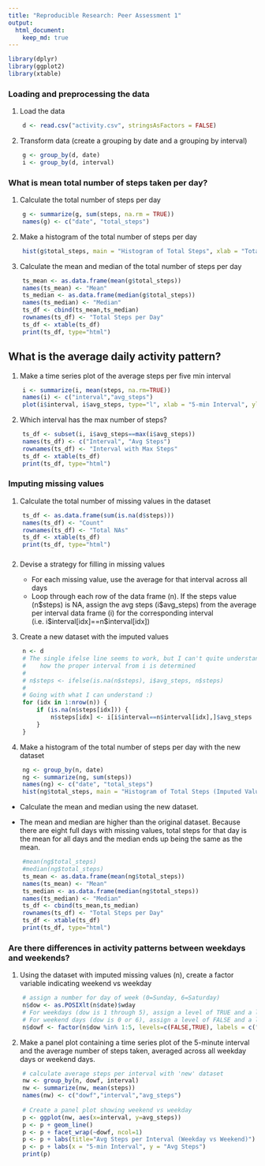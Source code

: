 ```yaml
---
title: "Reproducible Research: Peer Assessment 1"
output: 
  html_document:
    keep_md: true
---
```

```r
library(dplyr)
library(ggplot2)
library(xtable)
```

### Loading and preprocessing the data
1. Load the data
```r
    d <- read.csv("activity.csv", stringsAsFactors = FALSE)
```


2. Transform data (create a grouping by date and a grouping by interval)
```r
    g <- group_by(d, date)
    i <- group_by(d, interval)
```

### What is mean total number of steps taken per day?
1. Calculate the total number of steps per day
```r
    g <- summarize(g, sum(steps, na.rm = TRUE))
    names(g) <- c("date", "total_steps")
```


2. Make a histogram of the total number of steps per day
```r
    hist(g$total_steps, main = "Histogram of Total Steps", xlab = "Total Steps")
```


3. Calculate the mean and median of the total number of steps per day
```r
    ts_mean <- as.data.frame(mean(g$total_steps))
    names(ts_mean) <- "Mean"
    ts_median <- as.data.frame(median(g$total_steps))
    names(ts_median) <- "Median"
    ts_df <- cbind(ts_mean,ts_median)
    rownames(ts_df) <- "Total Steps per Day"
    ts_df <- xtable(ts_df)
    print(ts_df, type="html")
```


## What is the average daily activity pattern?
1. Make a time series plot of the average steps per five min interval
```r
    i <- summarize(i, mean(steps, na.rm=TRUE))
    names(i) <- c("interval","avg_steps")
    plot(i$interval, i$avg_steps, type="l", xlab = "5-min Interval", ylab = "Avg Steps", main = "Avg Steps per Interval")
```


2. Which interval has the max number of steps?
```r
    ts_df <- subset(i, i$avg_steps==max(i$avg_steps))
    names(ts_df) <- c("Interval", "Avg Steps")
    rownames(ts_df) <- "Interval with Max Steps"
    ts_df <- xtable(ts_df)
    print(ts_df, type="html")
```


### Imputing missing values
1. Calculate the total number of missing values in the dataset
```r
    ts_df <- as.data.frame(sum(is.na(d$steps)))
    names(ts_df) <- "Count"
    rownames(ts_df) <- "Total NAs"
    ts_df <- xtable(ts_df)
    print(ts_df, type="html")
```    
###

2. Devise a strategy for filling in missing values

   * For each missing value, use the average for that interval across all days
   * Loop through each row of the data frame (n).  If the steps value (n\$steps) is NA, assign the avg steps (i\$avg_steps) from the average per interval data frame (i) for the corresponding interval (i.e. i\$interval[idx]==n\$interval[idx])
   
3. Create a new dataset with the imputed values
```r
    n <- d
    # The single ifelse line seems to work, but I can't quite understand 
    #    how the proper interval from i is determined
    #
    # n$steps <- ifelse(is.na(n$steps), i$avg_steps, n$steps)
    #
    # Going with what I can understand :)
    for (idx in 1:nrow(n)) {
        if (is.na(n$steps[idx])) {
            n$steps[idx] <- i[i$interval==n$interval[idx],]$avg_steps
        } 
    }
```    


4. Make a histogram of the total number of steps per day with the new dataset
```r
    ng <- group_by(n, date)
    ng <- summarize(ng, sum(steps))
    names(ng) <- c("date", "total_steps")
    hist(ng$total_steps, main = "Histogram of Total Steps (Imputed Values)", xlab = "Total Steps") 
```    

   * Calculate the mean and median using the new dataset.
   
   * The mean and median are higher than the original dataset.  Because there are eight full days with missing values, total steps for that day is the mean for all days and the median ends up being the same as the mean.
```r
    #mean(ng$total_steps)
    #median(ng$total_steps)
    ts_mean <- as.data.frame(mean(ng$total_steps))
    names(ts_mean) <- "Mean"
    ts_median <- as.data.frame(median(ng$total_steps))
    names(ts_median) <- "Median"
    ts_df <- cbind(ts_mean,ts_median)
    rownames(ts_df) <- "Total Steps per Day"
    ts_df <- xtable(ts_df)
    print(ts_df, type="html")
```    
   
   
### Are there differences in activity patterns between weekdays and weekends?
1. Using the dataset with imputed missing values (n), create a factor variable indicating weekend vs weekday
```r
    # assign a number for day of week (0=Sunday, 6=Saturday)
    n$dow <- as.POSIXlt(n$date)$wday
    # For weekdays (dow is 1 through 5), assign a level of TRUE and a label of "weekday"
    # For weekend days (dow is 0 or 6), assign a level of FALSE and a label of "weekend"
    n$dowf <- factor(n$dow %in% 1:5, levels=c(FALSE,TRUE), labels = c("weekend","weekday"))
```


2. Make a panel plot containing a time series plot of the 5-minute interval and the average number of steps taken, averaged across all weekday days or weekend days.
```r
    # calculate average steps per interval with 'new' dataset
    nw <- group_by(n, dowf, interval)
    nw <- summarize(nw, mean(steps))
    names(nw) <- c("dowf","interval","avg_steps")
    
    # Create a panel plot showing weekend vs weekday
    p <- ggplot(nw, aes(x=interval, y=avg_steps)) 
    p <- p + geom_line() 
    p <- p + facet_wrap(~dowf, ncol=1)
    p <- p + labs(title="Avg Steps per Interval (Weekday vs Weekend)")
    p <- p + labs(x = "5-min Interval", y = "Avg Steps")
    print(p)
```    